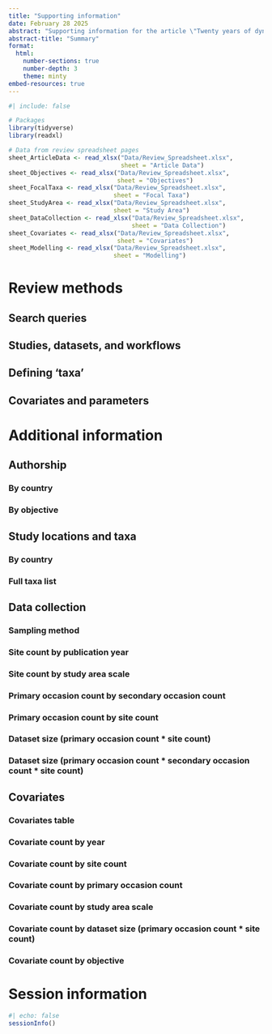 ```yaml
---
title: "Supporting information"
date: February 28 2025
abstract: "Supporting information for the article \"Twenty years of dynamic occupancy models: a review of applications and look to the future.\" This is divided into two sections: \"Review methods\", with additional details on how articles were processed, and \"Additional information\", with further figures and analyses which were not included in the published article. Session information from the R session used to run this document is provided at the end."
abstract-title: "Summary"
format:
  html:
    number-sections: true
    number-depth: 3
    theme: minty
embed-resources: true
---
```


```r
#| include: false

# Packages
library(tidyverse)
library(readxl)

# Data from review spreadsheet pages
sheet_ArticleData <- read_xlsx("Data/Review_Spreadsheet.xlsx",
                               sheet = "Article Data")
sheet_Objectives <- read_xlsx("Data/Review_Spreadsheet.xlsx",
                              sheet = "Objectives") 
sheet_FocalTaxa <- read_xlsx("Data/Review_Spreadsheet.xlsx",
                             sheet = "Focal Taxa") 
sheet_StudyArea <- read_xlsx("Data/Review_Spreadsheet.xlsx",
                             sheet = "Study Area")
sheet_DataCollection <- read_xlsx("Data/Review_Spreadsheet.xlsx",
                                  sheet = "Data Collection")
sheet_Covariates <- read_xlsx("Data/Review_Spreadsheet.xlsx",
                              sheet = "Covariates")
sheet_Modelling <- read_xlsx("Data/Review_Spreadsheet.xlsx",
                             sheet = "Modelling")
```

# Review methods

## Search queries

## Studies, datasets, and workflows

## Defining 'taxa'

## Covariates and parameters

# Additional information

## Authorship

### By country

### By objective

## Study locations and taxa

### By country

### Full taxa list

## Data collection

### Sampling method

### Site count by publication year

### Site count by study area scale

### Primary occasion count by secondary occasion count

### Primary occasion count by site count

### Dataset size (primary occasion count \* site count)

### Dataset size (primary occasion count \* secondary occasion count \* site count)

## Covariates

### Covariates table

### Covariate count by year

### Covariate count by site count

### Covariate count by primary occasion count

### Covariate count by study area scale

### Covariate count by dataset size (primary occasion count \* site count)

### Covariate count by objective

# Session information

```r
#| echo: false
sessionInfo()
```
